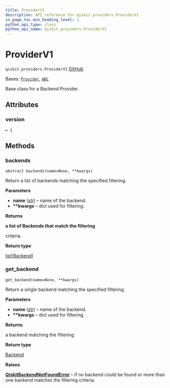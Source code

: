 ```yaml
---
title: ProviderV1
description: API reference for qiskit.providers.ProviderV1
in_page_toc_min_heading_level: 1
python_api_type: class
python_api_name: qiskit.providers.ProviderV1
---
```


# ProviderV1

<span id="qiskit.providers.ProviderV1" />

`qiskit.providers.ProviderV1` [GitHub](https://github.com/qiskit/qiskit/tree/stable/0.45/qiskit/providers/provider.py "view source code")

Bases: [`Provider`](qiskit.providers.Provider "qiskit.providers.provider.Provider"), [`ABC`](https://docs.python.org/3/library/abc.html#abc.ABC "(in Python v3.12)")

Base class for a Backend Provider.

## Attributes

<span id="qiskit.providers.ProviderV1.version" />

### version

`= 1`

## Methods

### backends

<span id="qiskit.providers.ProviderV1.backends" />

`abstract backends(name=None, **kwargs)`

Return a list of backends matching the specified filtering.

**Parameters**

*   **name** ([*str*](https://docs.python.org/3/library/stdtypes.html#str "(in Python v3.12)")) – name of the backend.
*   **\*\*kwargs** – dict used for filtering.

**Returns**

**a list of Backends that match the filtering**

criteria.

**Return type**

[list](https://docs.python.org/3/library/stdtypes.html#list "(in Python v3.12)")\[[Backend](qiskit.providers.Backend "qiskit.providers.Backend")]

### get\_backend

<span id="qiskit.providers.ProviderV1.get_backend" />

`get_backend(name=None, **kwargs)`

Return a single backend matching the specified filtering.

**Parameters**

*   **name** ([*str*](https://docs.python.org/3/library/stdtypes.html#str "(in Python v3.12)")) – name of the backend.
*   **\*\*kwargs** – dict used for filtering.

**Returns**

a backend matching the filtering.

**Return type**

[Backend](qiskit.providers.Backend "qiskit.providers.Backend")

**Raises**

[**QiskitBackendNotFoundError**](providers#qiskit.providers.QiskitBackendNotFoundError "qiskit.providers.QiskitBackendNotFoundError") – if no backend could be found or more than one backend matches the filtering criteria.

